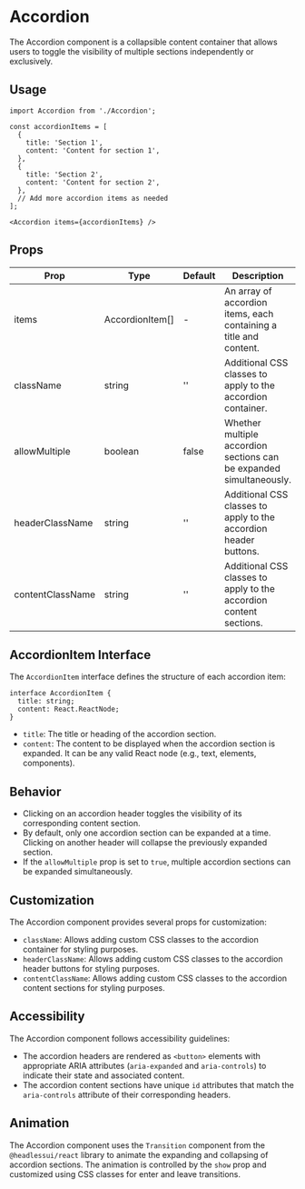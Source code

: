 # Accordion

The Accordion component is a collapsible content container that allows users to toggle the visibility of multiple sections independently or exclusively.

## Usage

```tsx
import Accordion from './Accordion';

const accordionItems = [
  {
    title: 'Section 1',
    content: 'Content for section 1',
  },
  {
    title: 'Section 2',
    content: 'Content for section 2',
  },
  // Add more accordion items as needed
];

<Accordion items={accordionItems} />
```

## Props

| Prop             | Type           | Default | Description                                                                         |
| ---------------- | -------------- | ------- | ----------------------------------------------------------------------------------- |
| items            | AccordionItem[] | -       | An array of accordion items, each containing a title and content.                   |
| className        | string         | ''      | Additional CSS classes to apply to the accordion container.                         |
| allowMultiple    | boolean        | false   | Whether multiple accordion sections can be expanded simultaneously.                 |
| headerClassName  | string         | ''      | Additional CSS classes to apply to the accordion header buttons.                    |
| contentClassName | string         | ''      | Additional CSS classes to apply to the accordion content sections.                  |

## AccordionItem Interface

The `AccordionItem` interface defines the structure of each accordion item:

```tsx
interface AccordionItem {
  title: string;
  content: React.ReactNode;
}
```

- `title`: The title or heading of the accordion section.
- `content`: The content to be displayed when the accordion section is expanded. It can be any valid React node (e.g., text, elements, components).

## Behavior

- Clicking on an accordion header toggles the visibility of its corresponding content section.
- By default, only one accordion section can be expanded at a time. Clicking on another header will collapse the previously expanded section.
- If the `allowMultiple` prop is set to `true`, multiple accordion sections can be expanded simultaneously.

## Customization

The Accordion component provides several props for customization:

- `className`: Allows adding custom CSS classes to the accordion container for styling purposes.
- `headerClassName`: Allows adding custom CSS classes to the accordion header buttons for styling purposes.
- `contentClassName`: Allows adding custom CSS classes to the accordion content sections for styling purposes.

## Accessibility

The Accordion component follows accessibility guidelines:

- The accordion headers are rendered as `<button>` elements with appropriate ARIA attributes (`aria-expanded` and `aria-controls`) to indicate their state and associated content.
- The accordion content sections have unique `id` attributes that match the `aria-controls` attribute of their corresponding headers.

## Animation

The Accordion component uses the `Transition` component from the `@headlessui/react` library to animate the expanding and collapsing of accordion sections. The animation is controlled by the `show` prop and customized using CSS classes for enter and leave transitions.